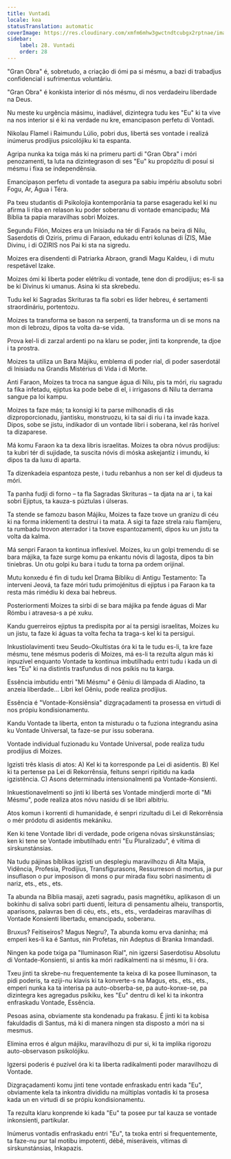 ```yaml
---
title: Vuntadi
locale: kea
statusTranslation: automatic
coverImage: https://res.cloudinary.com/xmfm6mhw3gwctndtcubgx2rptnae/image/upload/v1740468922/small_cover_tratado_de_psicologia_revolucionaria_a4c0dca4e0.webp
sidebar:
    label: 28. Vuntadi
    order: 28
---
```

"Gran Obra" é, sobretudo, a criação di ómi pa si mésmu, a bazi di trabadjus confidencial i sufrimentus voluntáriu.

"Gran Obra" é konkista interior di nós mésmu, di nos verdadeiru liberdade na Deus.

Nu meste ku urgência másimu, inadiável, dizintegra tudu kes "Eu" ki ta vive na nos interior si é ki na verdade nu kre, emancipason perfetu di Vontadi.

Nikolau Flamel i Raimundu Lúlio, pobri dus, libertá ses vontade i realizá inúmerus prodíjius psicolójiku ki ta espanta.

Agripa nunka ka txiga más ki na primeru parti di "Gran Obra" i móri penozamenti, ta luta na dizintegrason di ses "Eu" ku propózitu di posuí si mésmu i fixa se independênsia.

Emancipason perfetu di vontade ta asegura pa sabiu impériu absolutu sobri Fogu, Ar, Água i Téra.

Pa txeu studantis di Psikolojia kontemporânia ta parse esageradu kel ki nu afirma li riba en relason ku poder soberanu di vontade emancipadu; Má Bíblia ta papia maravilhas sobri Moizes.

Segundu Filón, Moizes era un Inisiadu na tér di Faraós na beira di Nilu, Saserdotis di Oziris, primu di Faraon, edukadu entri kolunas di ÍZIS, Mãe Divinu, i di OZIRIS nos Pai ki sta na sigredu.

Moizes era disendenti di Patriarka Abraon, grandi Magu Kaldeu, i di mutu respetável Izake.

Moizes ómi ki liberta poder elétriku di vontade, tene don di prodíjius; es-li sa be ki Divinus ki umanus. Asina ki sta skrebedu.

Tudu kel ki Sagradas Skrituras ta fla sobri es líder hebreu, é sertamenti straordináriu, portentozu.

Moizes ta transforma se bason na serpenti, ta transforma un di se mons na mon di lebrozu, dipos ta volta da-se vida.

Prova kel-li di zarzal ardenti po na klaru se poder, jinti ta konprende, ta djoe i ta prostra.

Moizes ta utiliza un Bara Májiku, emblema di poder rial, di poder saserdotál di Inisiadu na Grandis Mistérius di Vida i di Morte.

Anti Faraon, Moizes ta troca na sangue água di Nilu, pis ta móri, riu sagradu ta fika infetadu, ejiptus ka pode bebe di el, i irrigasons di Nilu ta derrama sangue pa loi kampu.

Moizes ta faze más; ta konsigi ki ta parse milhonadis di rãs dizproporcionadu, jiantisku, monstruozu, ki ta sai di riu i ta invade kaza. Dipos, sobe se jistu, indikador di un vontade libri i soberana, kel rãs horível ta dizaparese.

Má komu Faraon ka ta dexa libris israelitas. Moizes ta obra nóvus prodíjius: ta kubri tér di sujidade, ta suscita nóvis di móska askejantiz i imundu, ki dipos ta da luxu di aparta.

Ta dizenkadeia espantoza peste, i tudu rebanhus a non ser kel di djudeus ta móri.

Ta panha fudji di forno – ta fla Sagradas Skrituras – ta djata na ar i, ta kai sobri Ejiptus, ta kauza-s púztulas i úlseras.

Ta stende se famozu bason Májiku, Moizes ta faze txove un granizu di céu ki na forma inklementi ta destruí i ta mata. A sigi ta faze strela raiu flamíjeru, ta rumbadu trovon aterrador i ta txove espantozamenti, dipos ku un jistu ta volta da kalma.

Má senpri Faraon ta kontinua inflexível. Moizes, ku un golpi tremendu di se bara májika, ta faze surge komu pa enkantu nóvis di lagosta, dipos ta bin tiniebras. Un otu golpi ku bara i tudu ta torna pa ordem orijinal.

Mutu konxedu é fin di tudu kel Drama Bíbliku di Antigu Testamento: Ta interveni Jeová, ta faze móri tudu primojénitus di ejiptus i pa Faraon ka ta resta más rimédiu ki dexa bai hebreus.

Posteriormenti Moizes ta sirbi di se bara májika pa fende águas di Mar Rómbu i atravesa-s a pé xuku.

Kandu guerreiros ejiptus ta predispita por aí ta persigi israelitas, Moizes ku un jistu, ta faze ki águas ta volta fecha ta traga-s kel ki ta persigui.

Inkustiolavimenti txeu Seudo-Okultistas óra ki ta le tudu es-li, ta kre faze mésmu, tene mésmus poderis di Moizes, má es-li ta rezulta algun más ki inpuzível enquanto Vontade ta kontinua imbutilhadu entri tudu i kada un di kes "Eu" ki na distintis trasfundus di nos psíkis nu ta karga.

Essência imbutidu entri "Mi Mésmu" é Gêniu di lâmpada di Aladino, ta anzeia liberdade... Libri kel Gêniu, pode realiza prodíjius.

Essência é "Vontade-Konsiênsia" dizgraçadamenti ta prosessa en virtudi di nos própiu kondisionamentu.

Kandu Vontade ta liberta, enton ta misturadu o ta fuziona integrandu asina ku Vontade Universal, ta faze-se pur issu soberana.

Vontade individual fuzionadu ku Vontade Universal, pode realiza tudu prodíjius di Moizes.

Igzisti três klasis di atos: A) Kel ki ta korresponde pa Lei di asidentis. B) Kel ki ta pertense pa Lei di Rekorrênsia, feituns senpri ripitidu na kada igzistência. C) Asons determinadu intensionalmenti pa Vontade-Konsienti.

Inkuestionavelmenti so jinti ki libertá ses Vontade mindjerdi morte di "Mi Mésmu", pode realiza atos nóvu nasidu di se libri albitriu.

Atos komun i korrenti di humanidade, é senpri rizultadu di Lei di Rekorrênsia o mér pródotu di asidentis mekániku.

Ken ki tene Vontade libri di verdade, pode origena nóvas sirskunstánsias; ken ki tene se Vontade imbutilhadu entri "Eu Pluralizadu", é vítima di sirskunstánsias.

Na tudu pájinas bíblikas igzisti un desplegiu maravilhozu di Alta Majia, Vidência, Profesia, Prodíjius, Transfigurasons, Ressurreson di mortus, ja pur insuflason o pur imposison di mons o pur mirada fixu sobri nasimentu di nariz, ets., ets., ets.

Ta abunda na Bíblia masaji, azeti sagradu, pasis magnétiku, aplikason di un bokinhu di saliva sobri parti duenti, leitura di pensamentu alheiu, transportis, aparisons, palavras ben di céu, ets., ets., ets., verdadeiras maravilhas di Vontade Konsienti libertadu, emancipadu, soberanu.

Bruxus? Feitiseiros? Magus Negru?, Ta abunda komu erva daninha; má emperi kes-li ka é Santus, nin Profetas, nin Adeptus di Branka Irmandadi.

Ningen ka pode txiga pa "Iluminason Rial", nin igzersi Saserdotisu Absolutu di Vontade-Konsienti, si antis ka móri radikalmenti na si mésmu, li i óra.

Txeu jinti ta skrebe-nu frequentemente ta keixa di ka posee Iluminason, ta pidi poderis, ta eziji-nu klavis ki ta konverte-s na Magus, ets., ets., ets., emperi nunka ka ta interisa pa auto-obserba-se, pa auto-konxe-se, pa dizintegra kes agregadus psíkiku, kes "Eu" dentru di kel ki ta inkontra enfraskadu Vontade, Essência.

Pesoas asina, obviamente sta kondenadu pa frakasu. É jinti ki ta kobisa fakuldadis di Santus, má ki di manera ningen sta disposto a móri na si mesmus.

Elimina erros é algun májiku, maravilhozu di pur si, ki ta implika rigorozu auto-observason psíkolójiku.

Igzersi poderis é puzível óra ki ta liberta radikalmenti poder maravilhozu di Vontade.

Dizgraçadamenti komu jinti tene vontade enfraskadu entri kada "Eu", obviamente kela ta inkontra divididu na múltiplas vontadis ki ta prosesa kada un en virtudi di se própiu kondisionamentu.

Ta rezulta klaru konprende ki kada "Eu" ta posee pur tal kauza se vontade inkonsienti, partikular.

Inúmerus vontadis enfraskadu entri "Eu", ta txoka entri si frequentemente, ta faze-nu pur tal motibu impotenti, débê, miseráveis, vítimas di sirskunstánsias, Inkapazis.

